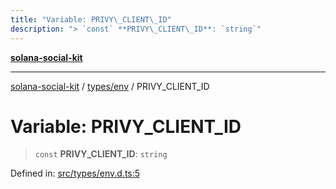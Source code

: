 ```yaml
---
title: "Variable: PRIVY\_CLIENT\_ID"
description: "> `const` **PRIVY\_CLIENT\_ID**: `string`"
---
```


[**solana-social-kit**](../../../README.mdx)

***

[solana-social-kit](../../../README.mdx) / [types/env](../README.mdx) / PRIVY\_CLIENT\_ID

# Variable: PRIVY\_CLIENT\_ID

> `const` **PRIVY\_CLIENT\_ID**: `string`

Defined in: [src/types/env.d.ts:5](https://github.com/SendArcade/solana-social-starter/blob/03568260ca96ed63f77049843c721de1cb011893/src/types/env.d.ts#L5)
